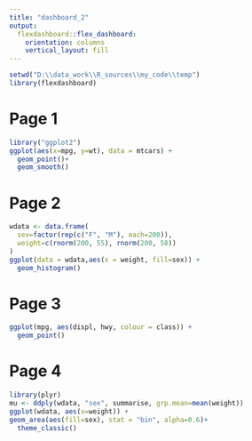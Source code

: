 ```yaml
---
title: "dashboard_2"
output: 
  flexdashboard::flex_dashboard:
    orientation: columns
    vertical_layout: fill
---
```


```r
setwd("D:\\data_work\\R_sources\\my_code\\temp")
library(flexdashboard)
```
Page 1 {data-navmenu="Menu A"}
=====================================
```r
library("ggplot2")
ggplot(aes(x=mpg, y=wt), data = mtcars) +
  geom_point()+
  geom_smooth()
```

Page 2 {data-navmenu="Menu A"}
=====================================  
```r
wdata <- data.frame(
  sex=factor(rep(c("F", "M"), each=200)),
  weight=c(rnorm(200, 55), rnorm(200, 58))
)
ggplot(data = wdata,aes(x = weight, fill=sex)) +
  geom_histogram()
```


Page 3 {data-navmenu="Menu B"}
=====================================
```r
ggplot(mpg, aes(displ, hwy, colour = class)) + 
  geom_point()
```

Page 4 {data-navmenu="Menu B"}
===================================== 
```r
library(plyr)
mu <- ddply(wdata, "sex", summarise, grp.mean=mean(weight))
ggplot(wdata, aes(x=weight)) +
geom_area(aes(fill=sex), stat = "bin", alpha=0.6)+
  theme_classic()
```
